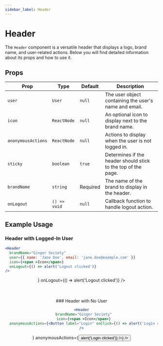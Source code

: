 ```yaml
---
sidebar_label: Header
---
```





# Header

The `Header` component is a versatile header that displays a logo, brand name, and user-related actions. Below you will find detailed information about its props and how to use it.

## Props

| Prop               | Type                | Default | Description                                                    |
|--------------------|---------------------|---------|----------------------------------------------------------------|
| `user`             | `User`              | `null`  | The user object containing the user's name and email.          |
| `icon`             | `ReactNode`         | `null`  | An optional icon to display next to the brand name.            |
| `anonymousActions` | `ReactNode`         | `null`  | Actions to display when the user is not logged in.             |
| `sticky`           | `boolean`           | `true`  | Determines if the header should stick to the top of the page.  |
| `brandName`        | `string`            | Required| The name of the brand to display in the header.                |
| `onLogout`         | `() => void`        | `null`  | Callback function to handle logout action.                     |

## Example Usage

### Header with Logged-In User

```jsx
<Header
  brandName="Ginger Society"
  user={{ name: 'Jane Doe', email: 'jane.doe@example.com' }}
  icon={<span >Icon</span>}
  onLogout={() => alert('Logout clicked')}
/>
```
<Header
  brandName="Ginger Society"
  user={{ name: 'Jane Doe', email: 'jane.doe@example.com' }}
  icon={<svg
		width="32"
		height="32"
		viewBox="0 0 32 32"
		xmlns="http://www.w3.org/2000/svg"
	>
		<g fill="none" fillRule="evenodd">
			<path
				d="M10 0h12a10 10 0 0110 10v12a10 10 0 01-10 10H10A10 10 0 010 22V10A10 10 0 0110 0z"
				fill="#FFF"
			/>
			<path
				d="M5.3 10.6l10.4 6v11.1l-10.4-6v-11zm11.4-6.2l9.7 5.5-9.7 5.6V4.4z"
				fill="#555AB9"
			/>
			<path
				d="M27.2 10.6v11.2l-10.5 6V16.5l10.5-6zM15.7 4.4v11L6 10l9.7-5.5z"
				fill="#91BAF8"
			/>
		</g>
	</svg>}
  onLogout={() => alert('Logout clicked')}
/>
<br />
<br />
<br />
<br />
### Header with No User

```jsx
<Header
  brandName="Ginger Society"
  icon={<span >Icon</span>}
  anonymousActions={<Button label="Login" onClick={() => alert('Login clicked')} />}
/>
```

<Header
  brandName="Ginger Society"
  icon={<svg
		width="32"
		height="32"
		viewBox="0 0 32 32"
		xmlns="http://www.w3.org/2000/svg"
	>
		<g fill="none" fillRule="evenodd">
			<path
				d="M10 0h12a10 10 0 0110 10v12a10 10 0 01-10 10H10A10 10 0 010 22V10A10 10 0 0110 0z"
				fill="#FFF"
			/>
			<path
				d="M5.3 10.6l10.4 6v11.1l-10.4-6v-11zm11.4-6.2l9.7 5.5-9.7 5.6V4.4z"
				fill="#555AB9"
			/>
			<path
				d="M27.2 10.6v11.2l-10.5 6V16.5l10.5-6zM15.7 4.4v11L6 10l9.7-5.5z"
				fill="#91BAF8"
			/>
		</g>
	</svg>}
  anonymousActions={<Button label="Login" onClick={() => alert('Login clicked')} />}
/>


